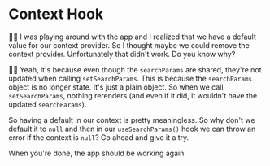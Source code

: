 # Context Hook

<EpicVideo url="https://www.epicreact.dev/workshops/advanced-react-apis/context-hook" />

🧝‍♂️ I was playing around with the app and I realized that we have a default value
for our context provider. So I thought maybe we
could <PrevDiffLink>remove the context</PrevDiffLink> provider. Unfortunately
that didn't work. Do you know why?

👨‍💼 Yeah, it's because even though the `searchParams` are shared, they're not
updated when calling `setSearchParams`. This is because the `searchParams`
object is no longer state. It's just a plain object. So when we call
`setSearchParams`, nothing rerenders (and even if it did, it wouldn't have
the updated `searchParams`).

So having a default in our context is pretty meaningless. So why don't we
default it to `null` and then in our `useSearchParams()` hook we can throw an
error if the context is `null`? Go ahead and give it a try.

When you're done, the app should be working again.
